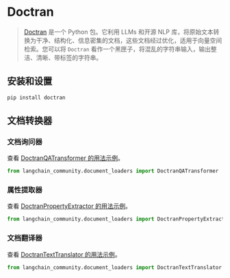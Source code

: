 # Doctran

>[Doctran](https://github.com/psychic-api/doctran) 是一个 Python 包。它利用 LLMs 和开源 NLP 库，将原始文本转换为干净、结构化、信息密集的文档，这些文档经过优化，适用于向量空间检索。您可以将 `Doctran` 看作一个黑匣子，将混乱的字符串输入，输出整洁、清晰、带标签的字符串。

## 安装和设置

```bash
pip install doctran
```

## 文档转换器

### 文档询问器

查看 [DoctranQATransformer 的用法示例](/docs/integrations/document_transformers/doctran_interrogate_document)。

```python
from langchain_community.document_loaders import DoctranQATransformer
```

### 属性提取器

查看 [DoctranPropertyExtractor 的用法示例](/docs/integrations/document_transformers/doctran_extract_properties)。

```python
from langchain_community.document_loaders import DoctranPropertyExtractor
```

### 文档翻译器

查看 [DoctranTextTranslator 的用法示例](/docs/integrations/document_transformers/doctran_translate_document)。

```python
from langchain_community.document_loaders import DoctranTextTranslator
```